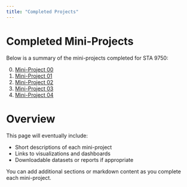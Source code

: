 ```yaml
---
title: "Completed Projects"
---
```


# Completed Mini-Projects

Below is a summary of the mini-projects completed for STA 9750:

0. [Mini-Project 00](mp00.qmd)
2. [Mini-Project 01](mp01.qmd)
2. [Mini-Project 02](mp02.qmd)
3. [Mini-Project 03](mp03.qmd)
4. [Mini-Project 04](mp04.qmd)

# Overview

This page will eventually include:

- Short descriptions of each mini-project  
- Links to visualizations and dashboards  
- Downloadable datasets or reports if appropriate  

You can add additional sections or markdown content as you complete each mini-project.